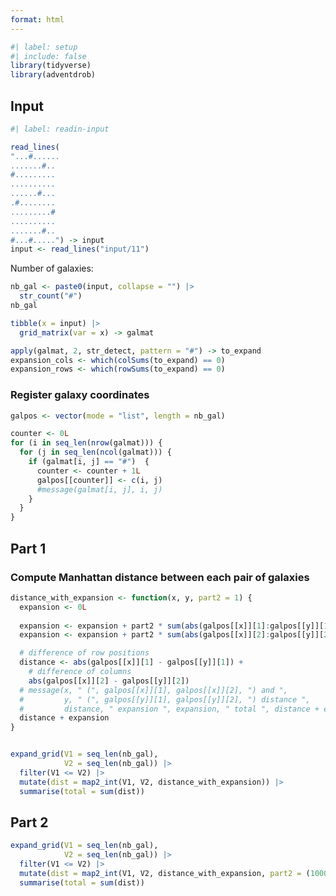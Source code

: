 ```yaml
---
format: html
---
```


```r
#| label: setup
#| include: false
library(tidyverse)
library(adventdrob)
```

## Input

```r
#| label: readin-input

read_lines(
"...#......
.......#..
#.........
..........
......#...
.#........
.........#
..........
.......#..
#...#.....") -> input
input <- read_lines("input/11")
```


Number of galaxies:

```r
nb_gal <- paste0(input, collapse = "") |> 
  str_count("#")
nb_gal
```

```r
tibble(x = input) |> 
  grid_matrix(var = x) -> galmat

apply(galmat, 2, str_detect, pattern = "#") -> to_expand
expansion_cols <- which(colSums(to_expand) == 0)
expansion_rows <- which(rowSums(to_expand) == 0)
```

### Register galaxy coordinates

```r
galpos <- vector(mode = "list", length = nb_gal)

counter <- 0L
for (i in seq_len(nrow(galmat))) {
  for (j in seq_len(ncol(galmat))) {
    if (galmat[i, j] == "#")  {
      counter <- counter + 1L
      galpos[[counter]] <- c(i, j)
      #message(galmat[i, j], i, j)
    }
  }
}
```

## Part 1


### Compute Manhattan distance between each pair of galaxies


```r
distance_with_expansion <- function(x, y, part2 = 1) {
  expansion <- 0L
  
  expansion <- expansion + part2 * sum(abs(galpos[[x]][1]:galpos[[y]][1]) %in% expansion_rows)
  expansion <- expansion + part2 * sum(abs(galpos[[x]][2]:galpos[[y]][2]) %in% expansion_cols)

  # difference of row positions
  distance <- abs(galpos[[x]][1] - galpos[[y]][1]) + 
    # difference of columns
    abs(galpos[[x]][2] - galpos[[y]][2])
  # message(x, " (", galpos[[x]][1], galpos[[x]][2], ") and ", 
  #         y, " (", galpos[[y]][1], galpos[[y]][2], ") distance ", 
  #         distance, " expansion ", expansion, " total ", distance + expansion)
  distance + expansion
}


expand_grid(V1 = seq_len(nb_gal),
            V2 = seq_len(nb_gal)) |> 
  filter(V1 <= V2) |> 
  mutate(dist = map2_int(V1, V2, distance_with_expansion)) |> 
  summarise(total = sum(dist))


```

## Part 2

```r
expand_grid(V1 = seq_len(nb_gal),
            V2 = seq_len(nb_gal)) |> 
  filter(V1 <= V2) |> 
  mutate(dist = map2_int(V1, V2, distance_with_expansion, part2 = (1000000) - 1)) |> 
  summarise(total = sum(dist))
```


